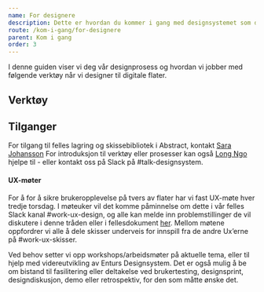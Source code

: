 ```yaml
---
name: For designere
description: Dette er hvordan du kommer i gang med designsystemet som designer.
route: /kom-i-gang/for-designere
parent: Kom i gang
order: 3
---
```



<PageHeader>
  I denne guiden viser vi deg vår designprosess og hvordan vi jobber med
  følgende verktøy når vi designer til digitale flater.
</PageHeader>

## Verktøy

<DesignTools />

## Tilganger

For tilgang til felles lagring og skissebibliotek i Abstract, kontakt [Sara Johansson](mailto:sara.johansson@entur.org.) For introduksjon til verktøy eller prosesser kan også [Long Ngo](mailto:long.ngo@entur.org) hjelpe til - eller kontakt oss på Slack på #talk-designsystem.

#### UX-møter

For å for å sikre brukeropplevelse på tvers av flater har vi fast UX-møte hver tredje torsdag. I møteuker vil det komme påminnelse om dette i vår felles Slack kanal #work-ux-design, og alle kan melde inn problemstillinger de vil diskutere i denne tråden eller i fellesdokument [her](https://docs.google.com/document/d/1zteyLDJbdBzP9HsIjTyyH5MwveDW_BlaXRgrHZcMm8E/edit?usp=sharing). Mellom møtene oppfordrer vi alle å dele skisser underveis for innspill fra de andre Ux’erne på #work-ux-skisser.

Ved behov setter vi opp workshops/arbeidsmøter på aktuelle tema, eller til hjelp med videreutvikling av Enturs Designsystem. Det er også mulig å be om bistand til fasilitering eller deltakelse ved brukertesting, designsprint, designdiskusjon, demo eller retrospektiv, for den som måtte ønske det.
